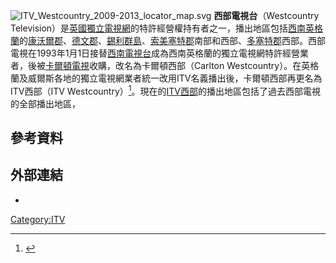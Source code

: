 [[Image:ITV_Westcountry_2009-2013_locator_map.svg|thumb]]
'''西部電視台'''（Westcountry Television）是[[英國|英國]][[獨立電視網|獨立電視網]]的特許經營權持有者之一，播出地區包括[[西南英格蘭|西南英格蘭]]的[[康沃爾郡|康沃爾郡]]、[[德文郡|德文郡]]、[[錫利群島|錫利群島]]、[[索美塞特郡|索美塞特郡]]南部和西部、[[多塞特郡|多塞特郡]]西部。西部電視在1993年1月1日接替[[西南電視台|西南電視台]]成為西南英格蘭的獨立電視網特許經營業者，後被[[卡爾頓電視|卡爾頓電視]]收購，改名為卡爾頓西部（Carlton Westcountry）。在英格蘭及威爾斯各地的獨立電視網業者統一改用ITV名義播出後，卡爾頓西部再更名為ITV西部（ITV Westcountry）<ref name="Westcountry licence">{{cite web|title=Westcountry ITV Channel 3 broadcasting licences|url=http://licensing.ofcom.org.uk/tv-broadcast-licences/current-licensees/channel-3/carlton_west/|publisher=Ofcom|access-date=10 September 2012|archive-url=https://web.archive.org/web/20121214133156/http://licensing.ofcom.org.uk/tv-broadcast-licences/current-licensees/channel-3/carlton_west/|archive-date=2012-12-14|dead-url=yes}}</ref>。現在的[[ITV西部|ITV西部]]的播出地區包括了過去西部電視的全部播出地區，
== 參考資料 ==
{{Reflist}}
== 外部連結 ==
*{{itv.com|id=westcountry|title=ITV West Country}}
{{ITV}}
{{ITV regional history}} 
[[Category:ITV|Category:ITV]]